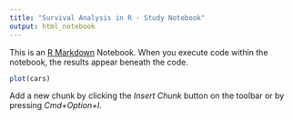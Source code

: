 ```yaml
---
title: "Survival Analysis in R - Study Notebook"
output: html_notebook
---
```


This is an [R Markdown](http://rmarkdown.rstudio.com) Notebook. When you execute code within the notebook, the results appear beneath the code. 

```r
plot(cars)
```

Add a new chunk by clicking the *Insert Chunk* button on the toolbar or by pressing *Cmd+Option+I*.
